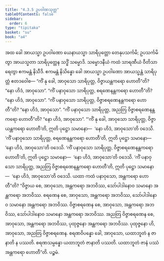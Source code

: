 ```yaml
---
title: "4.3.5 ဥပဝါဏသုတ္တ"
tableOfContents: false
sidebar:
  order: 6
type: "tipitaka"
basket: "su"
book: "a4"
---
```



<DynamicBreadcrumb />

<Division number="175" book="a4">

<Paragraph number="1052" book="a4">
အထ ခေါ အာယသ္မာ ဥပဝါဏော ယေနာယသ္မာ သာရိပုတ္တော တေနုပသင်္ကမိ; ဥပသင်္ကမိတွာ အာယသ္မတာ သာရိပုတ္တေန သဒ္ဓိံ သမ္မောဒိ. သမ္မောဒနီယံ ကထံ သာရဏီယံ ဝီတိသာရေတွာ ဧကမန္တံ နိသီဒိ. ဧကမန္တံ နိသိန္နော ခေါ အာယသ္မာ ဥပဝါဏော အာယသ္မန္တံ သာရိပုတ္တံ ဧတဒဝေါစ—
</Paragraph>

<Paragraph number="1053" book="a4">
“ကိံ နု ခေါ, အာဝုသော သာရိပုတ္တ, ဝိဇ္ဇာယန္တကရော ဟောတီ”တိ?
</Paragraph>

<Paragraph number="1054" book="a4">
“နော ဟိဒံ, အာဝုသော”.
</Paragraph>

<Paragraph number="1055" book="a4">
“ကိံ ပနာဝုသော သာရိပုတ္တ, စရဏေနန္တကရော ဟောတီ”တိ?
</Paragraph>

<Paragraph number="1056" book="a4">
“နော ဟိဒံ, အာဝုသော”.
</Paragraph>

<Paragraph number="1057" book="a4">
“ကိံ ပနာဝုသော သာရိပုတ္တ, ဝိဇ္ဇာစရဏေနန္တကရော ဟောတီ”တိ?
</Paragraph>

<Paragraph number="1058" book="a4">
“နော ဟိဒံ, အာဝုသော”.
</Paragraph>

<Paragraph number="1059" book="a4">
“ကိံ ပနာဝုသော သာရိပုတ္တ, အညတြ ဝိဇ္ဇာစရဏေနန္တကရော ဟောတီ”တိ?
</Paragraph>

<Paragraph number="1060" book="a4">
“နော ဟိဒံ, အာဝုသော”.
</Paragraph>

<Paragraph number="1061" book="a4">
“‘ကိံ နု ခေါ, အာဝုသော သာရိပုတ္တ, ဝိဇ္ဇာယန္တကရော ဟောတီ’တိ, ဣတိ ပုဋ္ဌော သမာနော—  ‘နော ဟိဒံ, အာဝုသော’တိ ဝဒေသိ. ‘ကိံ ပနာဝုသော သာရိပုတ္တ, စရဏေနန္တကရော ဟောတီ’တိ, ဣတိ ပုဋ္ဌော သမာနော—  ‘နော ဟိဒံ, အာဝုသော’တိ ဝဒေသိ. ‘ကိံ ပနာဝုသော သာရိပုတ္တ, ဝိဇ္ဇာစရဏေနန္တကရော ဟောတီ’တိ, ဣတိ ပုဋ္ဌော သမာနော—  ‘နော ဟိဒံ, အာဝုသော’တိ ဝဒေသိ. ‘ကိံ ပနာဝုသော သာရိပုတ္တ, အညတြ ဝိဇ္ဇာစရဏေနန္တကရော ဟောတီ’တိ, ဣတိ ပုဋ္ဌော သမာနော—  ‘နော ဟိဒံ, အာဝုသော’တိ ဝဒေသိ. ယထာ ကထံ ပနာဝုသော, အန္တကရော ဟောတီ”တိ?
</Paragraph>

<Paragraph number="1062" book="a4">
“ဝိဇ္ဇာယ စေ, အာဝုသော, အန္တကရော အဘဝိဿ, သော်ပါဒါနောဝ သမာနော အန္တကရော အဘဝိဿ. စရဏေန စေ, အာဝုသော, အန္တကရော အဘဝိဿ, သော်ပါဒါနောဝ သမာနော အန္တကရော အဘဝိဿ. ဝိဇ္ဇာစရဏေန စေ, အာဝုသော, အန္တကရော အဘဝိဿ, သော်ပါဒါနောဝ သမာနော အန္တကရော အဘဝိဿ. အညတြ ဝိဇ္ဇာစရဏေန စေ, အာဝုသော, အန္တကရော အဘဝိဿ, ပုထုဇ္ဇနော အန္တကရော အဘဝိဿ. ပုထုဇ္ဇနော ဟိ, အာဝုသော, အညတြ ဝိဇ္ဇာစရဏေန. စရဏဝိပန္နော ခေါ, အာဝုသော, ယထာဘူတံ န ဇာနာတိ န ပဿတိ. စရဏသမ္ပန္နော ယထာဘူတံ ဇာနာတိ ပဿတိ. ယထာဘူတံ ဇာနံ ပဿံ အန္တကရော ဟောတီ”တိ.

</Paragraph>
</Division>

<Paragraph number="1063" type="center" book="a4">
ပဉ္စမံ.
</Paragraph>